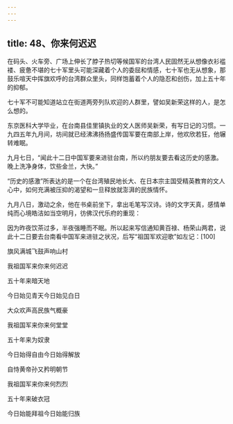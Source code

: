 ```yaml
---
---
---
```

title: 48、你来何迟迟
---




在码头、火车旁、广场上伸长了脖子热切等候国军的台湾人民固然无从想像衣衫褴褛、疲惫不堪的七十军里头可能深藏着个人的委屈和情感，七十军也无从想象，那鼓乐喧天中挥旗欢呼的台湾群众里头，同样饱蓄着个人的隐忍和创伤，加上五十年的抑郁。

七十军不可能知道站立在街道两旁列队欢迎的人群里，譬如吴新荣这样的人，是怎么想的。

东京医科大学毕业，在台南县佳里镇执业的文人医师吴新荣，有写日记的习惯。一九四五年九月间，坊间就已经沸沸扬扬盛传国军要在南部上岸，他欢欣若狂，他辗转难眠。

九月七日，“闻此十二日中国军要来进驻台南，所以约朋友要去看这历史的感激。晚上洗净身体，饮些金兰，大快。”

“历史的感激”所表达的是一个在台湾殖民地长大、在日本宗主国受精英教育的文人心中，如何充满被压抑的渴望和一旦释放就澎湃的民族情怀。

九月八日，激动之余，他在书桌前坐下，拿出毛笔写汉诗。诗的文字天真，感情单纯而心境皓洁如当空明月，彷佛汉代乐府的重现：

因为昨夜饮茶过多，半夜强睡而不眠。所以起来写信通知黄百禄、杨荣山两君，说此十二日要去台南看中国军来进驻之状况，后写“祖国军欢迎歌”如左记：[100]

旗风满城飞鼓声响山村

我祖国军来你来何迟迟

五十年来暗天地

今日始见青天今日始见白日

大众欢声高民族气概豪

我祖国军来你来何堂堂

五十年来为奴隶

今日始得自由今日始得解放

自恃黄帝孙又矜明朝节

我祖国军来你来何烈烈

五十年来破衣冠

今日始能拜祖今日始能归族